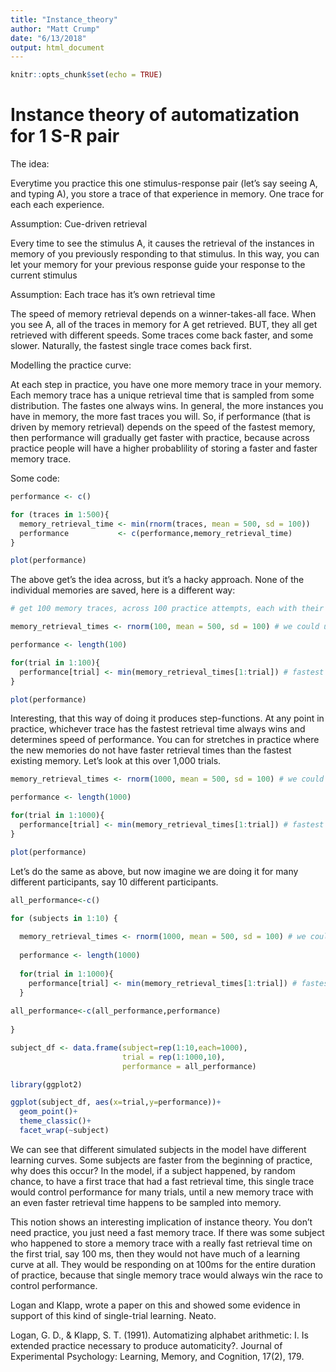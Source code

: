 ```yaml
---
title: "Instance_theory"
author: "Matt Crump"
date: "6/13/2018"
output: html_document
---
```


```r
knitr::opts_chunk$set(echo = TRUE)
```

# Instance theory of automatization for 1 S-R pair

The idea:

Everytime you practice this one stimulus-response pair (let's say seeing A, and typing A), you store a trace of that experience in memory. One trace for each each experience.

Assumption: Cue-driven retrieval

Every time to see the stimulus A, it causes the retrieval of the instances in memory of you previously responding to that stimulus. In this way, you can let your memory for your previous response guide your response to the current stimulus

Assumption: Each trace has it's own retrieval time

The speed of memory retrieval depends on a winner-takes-all face. When you see A, all of the traces in memory for A get retrieved. BUT, they all get retrieved with different speeds. Some traces come back faster, and some slower. Naturally, the fastest single trace comes back first.

Modelling the practice curve:

At each step in practice, you have one more memory trace in your memory. Each memory trace has a unique retrieval time that is sampled from some distribution. The fastes one always wins. In general, the more instances you have in memory, the more fast traces you will. So, if performance (that is driven by memory retrieval) depends on the speed of the fastest memory, then performance will gradually get faster with practice, because across practice people will have a higher probablility of storing a faster and faster memory trace.

Some code:

```r

performance <- c()

for (traces in 1:500){
  memory_retrieval_time <- min(rnorm(traces, mean = 500, sd = 100))
  performance           <- c(performance,memory_retrieval_time)
}

plot(performance)

```

The above get's the idea across, but it's a hacky approach. None of the individual memories are saved, here is a different way:

```r

# get 100 memory traces, across 100 practice attempts, each with their own retrieval time

memory_retrieval_times <- rnorm(100, mean = 500, sd = 100) # we could use a differnet distribution if we wanted

performance <- length(100)

for(trial in 1:100){
  performance[trial] <- min(memory_retrieval_times[1:trial]) # fastest one always wins
}

plot(performance)


```

Interesting, that this way of doing it produces step-functions. At any point in practice, whichever trace has the fastest retrieval time always wins and determines speed of performance. You can for stretches in practice where the new memories do not have faster retrieval times than the fastest existing memory. Let's look at this over 1,000 trials.

```r

memory_retrieval_times <- rnorm(1000, mean = 500, sd = 100) # we could use a differnet distribution if we wanted

performance <- length(1000)

for(trial in 1:1000){
  performance[trial] <- min(memory_retrieval_times[1:trial]) # fastest one always wins
}

plot(performance)


```

Let's do the same as above, but now imagine we are doing it for many different participants, say 10 different participants.

```r

all_performance<-c()

for (subjects in 1:10) {
  
  memory_retrieval_times <- rnorm(1000, mean = 500, sd = 100) # we could use a differnet distribution if we wanted
  
  performance <- length(1000)
  
  for(trial in 1:1000){
    performance[trial] <- min(memory_retrieval_times[1:trial]) # fastest one always wins
  }
  
all_performance<-c(all_performance,performance)
  
}

subject_df <- data.frame(subject=rep(1:10,each=1000),
                         trial = rep(1:1000,10),
                         performance = all_performance)

library(ggplot2)

ggplot(subject_df, aes(x=trial,y=performance))+
  geom_point()+
  theme_classic()+
  facet_wrap(~subject)


```


We can see that different simulated subjects in the model have different learning curves. Some subjects are faster from the beginning of practice, why does this occur? In the model, if a subject happened, by random chance, to have a first trace that had a fast retrieval time, this single trace would control performance for many trials, until a new memory trace with an even faster retrieval time happens to be sampled into memory.

This notion shows an interesting implication of instance theory. You don't need practice, you just need a fast memory trace. If there was some subject who happened to store a memory trace with a really fast retrieval time on the first trial, say 100 ms, then they would not have much of a learning curve at all. They would be responding on at 100ms for the entire duration of practice, because that single memory trace would always win the race to control performance. 

Logan and Klapp, wrote a paper on this and showed some evidence in support of this kind of single-trial learning. Neato.

Logan, G. D., & Klapp, S. T. (1991). Automatizing alphabet arithmetic: I. Is extended practice necessary to produce automaticity?. Journal of Experimental Psychology: Learning, Memory, and Cognition, 17(2), 179.

